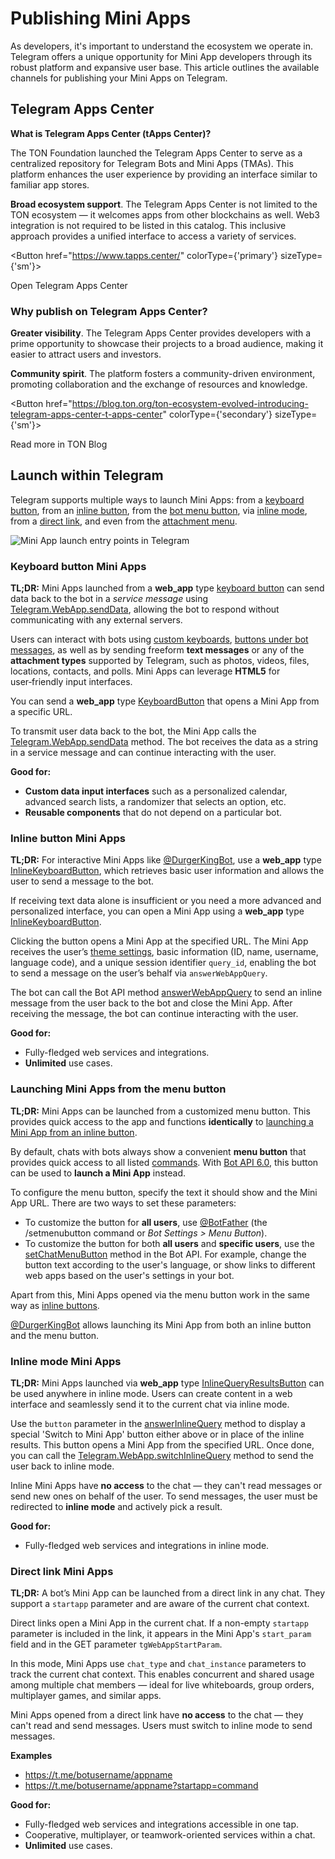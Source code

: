 


# Publishing Mini Apps

As developers, it's important to understand the ecosystem we operate in. Telegram offers a unique opportunity for Mini App developers through its robust platform and expansive user base. This article outlines the available channels for publishing your Mini Apps on Telegram.

## Telegram Apps Center

**What is Telegram Apps Center (tApps Center)?**

The TON Foundation launched the Telegram Apps Center to serve as a centralized repository for Telegram Bots and Mini Apps (TMAs). This platform enhances the user experience by providing an interface similar to familiar app stores.

**Broad ecosystem support**. The Telegram Apps Center is not limited to the TON ecosystem — it welcomes apps from other blockchains as well. Web3 integration is not required to be listed in this catalog. This inclusive approach provides a unified interface to access a variety of services.


<Button href="https://www.tapps.center/" colorType={'primary'} sizeType={'sm'}>

Open Telegram Apps Center

</Button>


### Why publish on Telegram Apps Center?

**Greater visibility**. The Telegram Apps Center provides developers with a prime opportunity to showcase their projects to a broad audience, making it easier to attract users and investors.

**Community spirit**. The platform fosters a community-driven environment, promoting collaboration and the exchange of resources and knowledge.


<Button href="https://blog.ton.org/ton-ecosystem-evolved-introducing-telegram-apps-center-t-apps-center" colorType={'secondary'} sizeType={'sm'}>

Read more in TON Blog

</Button>


## Launch within Telegram

Telegram supports multiple ways to launch Mini Apps: from a [keyboard button](https://core.telegram.org/bots/webapps#keyboard-button-web-apps), from an [inline button](https://core.telegram.org/bots/webapps#inline-button-web-apps), from the [bot menu button](https://core.telegram.org/bots/webapps#launching-web-apps-from-the-menu-button), via [inline mode](https://core.telegram.org/bots/webapps#inline-mode-web-apps), from a [direct link](https://core.telegram.org/bots/webapps#direct-link-web-apps), and even from the [attachment menu](https://core.telegram.org/bots/webapps#launching-web-apps-from-the-attachment-menu).

![Mini App launch entry points in Telegram](/img/docs/telegram-apps/publish-tg-1.jpeg)

### Keyboard button Mini Apps

**TL;DR:** Mini Apps launched from a **web_app** type [keyboard button](https://core.telegram.org/bots/api#keyboardbutton) can send data back to the bot in a *service message* using [Telegram.WebApp.sendData](https://core.telegram.org/bots/webapps#initializing-web-apps), allowing the bot to respond without communicating with any external servers.

Users can interact with bots using [custom keyboards](https://core.telegram.org/bots#keyboards), [buttons under bot messages](https://core.telegram.org/bots#inline-keyboards-and-on-the-fly-updating), as well as by sending freeform **text messages** or any of the **attachment types** supported by Telegram, such as photos, videos, files, locations, contacts, and polls. Mini Apps can leverage **HTML5** for user‑friendly input interfaces.

You can send a **web_app** type [KeyboardButton](https://core.telegram.org/bots/api#keyboardbutton) that opens a Mini App from a specific URL.

To transmit user data back to the bot, the Mini App calls the [Telegram.WebApp.sendData](https://core.telegram.org/bots/webapps#initializing-web-apps) method. The bot receives the data as a string in a service message and can continue interacting with the user.

**Good for:**

- **Custom data input interfaces** such as a personalized calendar, advanced search lists, a randomizer that selects an option, etc.
- **Reusable components** that do not depend on a particular bot.

### Inline button Mini Apps

**TL;DR:** For interactive Mini Apps like [@DurgerKingBot](https://t.me/durgerkingbot), use a **web_app** type [InlineKeyboardButton](https://core.telegram.org/bots/api#inlinekeyboardbutton), which retrieves basic user information and allows the user to send a message to the bot.

If receiving text data alone is insufficient or you need a more advanced and personalized interface, you can open a Mini App using a **web_app** type [InlineKeyboardButton](https://core.telegram.org/bots/api#inlinekeyboardbutton).

Clicking the button opens a Mini App at the specified URL. The Mini App receives the user’s [theme settings](https://core.telegram.org/bots/webapps#color-schemes), basic information (ID, name, username, language code), and a unique session identifier `query_id`, enabling the bot to send a message on the user’s behalf via `answerWebAppQuery`.

The bot can call the Bot API method [answerWebAppQuery](https://core.telegram.org/bots/api#answerwebappquery) to send an inline message from the user back to the bot and close the Mini App. After receiving the message, the bot can continue interacting with the user.

**Good for:**

- Fully-fledged web services and integrations.
- **Unlimited** use cases.

### Launching Mini Apps from the menu button

**TL;DR:** Mini Apps can be launched from a customized menu button. This provides quick access to the app and functions **identically** to [launching a Mini App from an inline button](https://core.telegram.org/bots/webapps#inline-button-web-apps).

By default, chats with bots always show a convenient **menu button** that provides quick access to all listed [commands](https://core.telegram.org/bots#commands). With [Bot API 6.0](https://core.telegram.org/bots/api-changelog#april-16-2022), this button can be used to **launch a Mini App** instead.

To configure the menu button, specify the text it should show and the Mini App URL. There are two ways to set these parameters:

- To customize the button for **all users**, use [@BotFather](https://t.me/botfather) (the /setmenubutton command or *Bot Settings > Menu Button*).
- To customize the button for both **all users** and **specific users**, use the [setChatMenuButton](https://core.telegram.org/bots/api#setchatmenubutton) method in the Bot API. For example, change the button text according to the user's language, or show links to different web apps based on the user's settings in your bot.

Apart from this, Mini Apps opened via the menu button work in the same way as [inline buttons](https://core.telegram.org/bots/webapps#inline-button-web-apps).

[@DurgerKingBot](https://t.me/durgerkingbot) allows launching its Mini App from both an inline button and the menu button.

### Inline mode Mini Apps

**TL;DR:** Mini Apps launched via **web_app** type [InlineQueryResultsButton](https://core.telegram.org/bots/api#inlinequeryresultsbutton) can be used anywhere in inline mode. Users can create content in a web interface and seamlessly send it to the current chat via inline mode.

Use the `button` parameter in the [answerInlineQuery](https://core.telegram.org/bots/api#answerinlinequery) method to display a special 'Switch to Mini App' button either above or in place of the inline results. This button opens a Mini App from the specified URL. Once done, you can call the [Telegram.WebApp.switchInlineQuery](https://core.telegram.org/bots/webapps#initializing-web-apps) method to send the user back to inline mode.

Inline Mini Apps have **no access** to the chat — they can't read messages or send new ones on behalf of the user. To send messages, the user must be redirected to **inline mode** and actively pick a result.

**Good for:**

- Fully-fledged web services and integrations in inline mode.

### Direct link Mini Apps

**TL;DR:** A bot’s Mini App can be launched from a direct link in any chat. They support a `startapp` parameter and are aware of the current chat context.

Direct links open a Mini App in the current chat. If a non-empty `startapp` parameter is included in the link, it appears in the Mini App's `start_param` field and in the GET parameter `tgWebAppStartParam`.

In this mode, Mini Apps use `chat_type` and `chat_instance` parameters to track the current chat context. This enables concurrent and shared usage among multiple chat members — ideal for live whiteboards, group orders, multiplayer games, and similar apps.

Mini Apps opened from a direct link have **no access** to the chat — they can't read and send messages. Users must switch to inline mode to send messages.

**Examples**

- https://t.me/botusername/appname
- https://t.me/botusername/appname?startapp=command

**Good for:**

- Fully-fledged web services and integrations accessible in one tap.
- Cooperative, multiplayer, or teamwork-oriented services within a chat.
- **Unlimited** use cases.

<Feedback />
